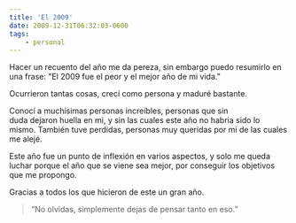 ```yaml
---
title: 'El 2009'
date: 2009-12-31T06:32:03-0600
tags:
    - personal
---
```


Hacer un recuento del año me da pereza, sin embargo puedo resumirlo en una frase: &#34;El 2009 fue el peor y el mejor año de mi vida.&#34;

Ocurrieron tantas cosas, crecí como persona y maduré bastante.

Conocí a muchísimas personas increíbles, personas que sin duda dejaron huella en mi, y sin las cuales este año no habria sido lo mismo. También tuve perdidas, personas muy queridas por mi de las cuales me alejé.

Este año fue un punto de inflexión en varios aspectos, y solo me queda luchar porque el año que se viene sea mejor, por conseguir los objetivos que me propongo.

Gracias a todos los que hicieron de este un gran año.

> “No olvidas, simplemente dejas de pensar tanto en eso.”
